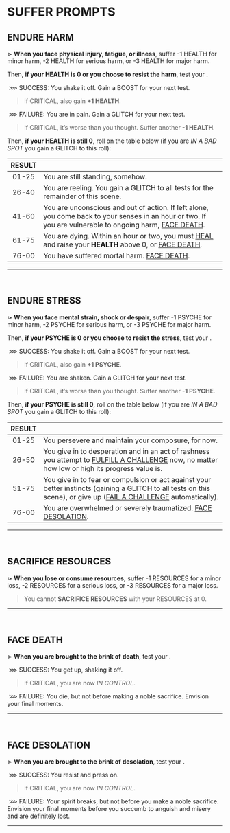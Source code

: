 
# SUFFER PROMPTS

## ENDURE HARM

⋗ **When you face physical injury, fatigue, or illness**, suffer <span class="fuchsia bold">-1 HEALTH</span> for minor harm, <span class="fuchsia bold">-2 HEALTH</span> for serious harm, or <span class="fuchsia bold">-3 HEALTH</span> for major harm.

Then, **if your HEALTH is 0 or you choose to resist the harm**, test your <Stat name="PHYSIQUE"/>.

&nbsp;<span class="turquoise bold">⋙ SUCCESS</span>: You shake it off. Gain a <span class="boost">BOOST</span> for your next test. 

> If <span class="turquoise bold">CRITICAL</span>, also gain **+1 HEALTH**.

&nbsp;<span class="fuchsia bold">⋙ FAILURE</span>: You are in pain. Gain a <span class="glitch" data-text="GLITCH">GLITCH</span> for your next test. 

> If <span class="fuchsia bold">CRITICAL</span>, it’s worse than you thought. Suffer another **-1 HEALTH**.

Then, **if your HEALTH is still 0**, roll on the table below (if you are *IN A BAD SPOT* you gain a <span class="glitch" data-text="GLITCH">GLITCH</span> to this roll):

| RESULT | |
| :---: | --- |
| 01-25 | You are still standing, somehow. |
| 26-40 | You are reeling. You gain a <span class="glitch" data-text="GLITCH">GLITCH</span> to all tests for the remainder of this scene. |
| 41-60 | You are unconscious and out of action. If left alone, you come back to your senses in an hour or two. If you are vulnerable to ongoing harm, [FACE DEATH](/prompts/suffer-prompts#face-death). |
| 61-75 | You are dying. Within an hour or two, you must [HEAL](/prompts/recovery-prompts#heal) and raise your **HEALTH** above 0, or [FACE DEATH](/prompts/suffer-prompts#face-death). |
| 76-00 | You have suffered mortal harm. [FACE DEATH](/prompts/suffer-prompts#face-death). |
<hr/>
<br/>

## ENDURE STRESS
⋗ **When you face mental strain, shock or despair**, suffer <span class="fuchsia bold">-1 PSYCHE</span> for minor harm, <span class="fuchsia bold">-2 PSYCHE</span> for serious harm, or <span class="fuchsia bold">-3 PSYCHE</span> for major harm.  

Then, **if your PSYCHE is 0 or you choose to resist the stress**, test your <Stat name="RESOLVE"/>.

&nbsp;<span class="turquoise bold">⋙ SUCCESS</span>: You shake it off. Gain a <span class="boost">BOOST</span> for your next test. 
> If <span class="turquoise bold">CRITICAL</span>, also gain **+1 PSYCHE**.

&nbsp;<span class="fuchsia bold">⋙ FAILURE</span>: You are shaken. Gain a <span class="glitch" data-text="GLITCH">GLITCH</span> for your next test. 

> If <span class="fuchsia bold">CRITICAL</span>, it’s worse than you thought. Suffer another **-1 PSYCHE**.

Then, **if your PSYCHE is still 0**, roll on the table below (if you are *IN A BAD SPOT* you gain a <span class="glitch" data-text="GLITCH">GLITCH</span> to this roll):

| RESULT | |
| :---: | --- |
| 01-25 | You persevere and maintain your composure, for now. |
| 26-50 | You give in to desperation and in an act of rashness you attempt to [FULFILL A CHALLENGE](/prompts/challenge-prompts#fulfill-a-challenge) now, no matter how low or high its progress value is. |
| 51-75 | You give in to fear or compulsion or act against your better instincts (gaining a <span class="glitch" data-text="GLITCH">GLITCH</span> to all tests on this scene), or give up ([FAIL A CHALLENGE](/prompts/challenge-prompts#fail-a-challenge) automatically). |
| 76-00 | You are overwhelmed or severely traumatized. [FACE DESOLATION](/prompts/suffer-prompts#face-desolation). |
<hr/>
<br/>

## SACRIFICE RESOURCES
⋗ **When you lose or consume resources,** suffer <span class="fuchsia bold">-1 RESOURCES</span> for a minor loss, <span class="fuchsia bold">-2 RESOURCES</span> for a serious loss, or <span class="fuchsia bold">-3 RESOURCES</span> for a major loss.

> You cannot **SACRIFICE RESOURCES** with your RESOURCES at 0.

<hr/>
<br/>

## FACE DEATH
⋗ **When you are brought to the brink of death**, test your <Stat name="PHYSIQUE"/>.

&nbsp;<span class="turquoise bold">⋙ SUCCESS</span>: You get up, shaking it off. 

> If <span class="turquoise bold">CRITICAL</span>, you are now *IN CONTROL*.

&nbsp;<span class="fuchsia bold">⋙ FAILURE</span>: You die, but not before making a noble sacrifice. Envision your final moments.
<hr/>
<br/>

## FACE DESOLATION
⋗ **When you are brought to the brink of desolation**, test your <Stat name="RESOLVE"/>.

&nbsp;<span class="turquoise bold">⋙ SUCCESS</span>: You resist and press on. 

> If <span class="turquoise bold">CRITICAL</span>, you are now *IN CONTROL*.

&nbsp;<span class="fuchsia bold">⋙ FAILURE</span>: Your spirit breaks, but not before you make a noble sacrifice. Envision your final moments before you succumb to anguish and misery and are definitely lost.
<hr/>
<br/>

<div style="height: 400px;"></div>
